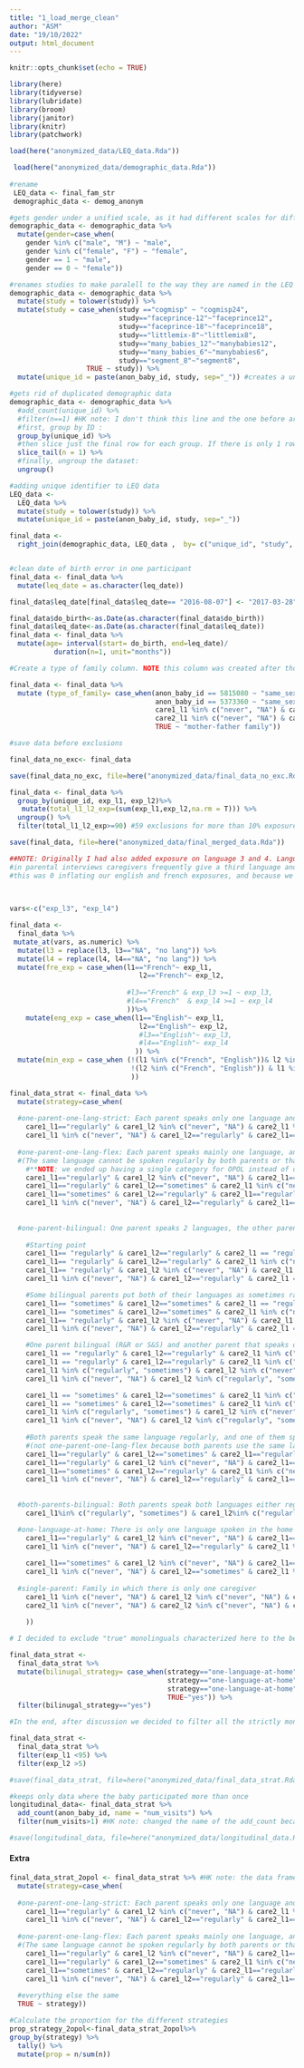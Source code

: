 ```yaml
---
title: "1_load_merge_clean"
author: "ASM"
date: "19/10/2022"
output: html_document
---
```


```r
knitr::opts_chunk$set(echo = TRUE)
```

```r
library(here)
library(tidyverse)
library(lubridate)
library(broom)
library(janitor)
library(knitr)
library(patchwork)
```




```r

load(here("anonymized_data/LEQ_data.Rda"))

 load(here("anonymized_data/demographic_data.Rda"))
 
#rename
 LEQ_data <- final_fam_str
 demographic_data <- demog_anonym
```


```r
#gets gender under a unified scale, as it had different scales for different studies
demographic_data <- demographic_data %>%
  mutate(gender=case_when(
    gender %in% c("male", "M") ~ "male",
    gender %in% c("female", "F") ~ "female",
    gender == 1 ~ "male",
    gender == 0 ~ "female")) 

#renames studies to make paralell to the way they are named in the LEQ data.
demographic_data <- demographic_data %>%
  mutate(study = tolower(study)) %>%
  mutate(study = case_when(study =="cogmisp" ~ "cogmisp24",
                           study=="faceprince-12"~"faceprince12",
                           study=="faceprince-18"~"faceprince18",
                           study=="littlemix-8"~"littlemix8",
                           study=="many_babies_12"~"manybabies12",
                           study=="many_babies_6"~"manybabies6",
                           study=="segment_8"~"segment8",
                   TRUE ~ study)) %>% 
  mutate(unique_id = paste(anon_baby_id, study, sep="_")) #creates a unique identifier per each baby per each study

#gets rid of duplicated demographic data 
demographic_data <- demographic_data %>%
  #add_count(unique_id) %>%
  #filter(n==1) #HK note: I don't think this line and the one before are doing what you want... this is filtering to IDs that only had an n of 1 in the dataset, but what you want is to remove duplicates, keeping one row for EVERY ID, including the ones that had an n of 2. I have adjusted the code in the next few lines to accomplish this:
  #first, group by ID :
  group_by(unique_id) %>%
  #then slice just the final row for each group. If there is only 1 row for an ID, it takes that one. If there are multiples, it keeps the last one. Usually I use slice_head(), keeping the first row instead of the last row, but one ID in this dataset has NA for gender in one instance but has gender in its duplicate, so we'll keep the row with more info
  slice_tail(n = 1) %>%
  #finally, ungroup the dataset:
  ungroup()

#adding unique identifier to LEQ data
LEQ_data <-
  LEQ_data %>%
  mutate(study = tolower(study)) %>% 
  mutate(unique_id = paste(anon_baby_id, study, sep="_"))
```


```r
final_data <-
  right_join(demographic_data, LEQ_data ,  by= c("unique_id", "study", "anon_baby_id"))


#clean date of birth error in one participant
final_data <- final_data %>%
  mutate(leq_date = as.character(leq_date))

final_data$leq_date[final_data$leq_date== "2016-08-07"] <- "2017-03-28"
```


```r

final_data$do_birth<-as.Date(as.character(final_data$do_birth))
final_data$leq_date<-as.Date(as.character(final_data$leq_date))
final_data <- final_data %>%
  mutate(age= interval(start= do_birth, end=leq_date)/                      
           duration(n=1, unit="months"))

#Create a type of family column. NOTE this column was created after thoroughly reviewing parents' answers and it reflects the places where it was explicitly noted that a child had two same-gender caregivers, or where it is obvious by the parents answers that the child has a single caregiver. Otherwise it was assumed that the child had a mother and a father, and that mothers' answers were entered in the caregiver 1 slot, as it is explicitly instructed in the questionnaire.

final_data <- final_data %>%
  mutate (type_of_family= case_when(anon_baby_id == 5815080 ~ "same_sex_parents",
                                    anon_baby_id == 5373360 ~ "same_sex_parents",
                                    care1_l1 %in% c("never", "NA") & care1_l2 %in% c("never", "NA") & care1_l3 %in% c("never", "NA") & care1_l4 %in% c("never", "NA") ~ "single-parent",
                                    care2_l1 %in% c("never", "NA") & care2_l2 %in% c("never", "NA") & care2_l3 %in% c("never", "NA") & care2_l4 %in% c("never", "NA") ~ "single-parent",
                                    TRUE ~ "mother-father family"))

#save data before exclusions

final_data_no_exc<- final_data

save(final_data_no_exc, file=here("anonymized_data/final_data_no_exc.Rda"))
```


```r



final_data <- final_data %>%
  group_by(unique_id, exp_l1, exp_l2)%>%
   mutate(total_l1_l2_exp=(sum(exp_l1,exp_l2,na.rm = T))) %>%
  ungroup() %>%
  filter(total_l1_l2_exp>=90) #59 exclusions for more than 10% exposure to a third language

save(final_data, file=here("anonymized_data/final_merged_data.Rda"))
```

```r
##NOTE: Originally I had also added exposure on language 3 and 4. Language 3 and 4 always amount to less than 10% because we excluded trilinguals. However, 
#in parental interviews caregivers frequently give a third language and the final calculation is so low it amounts to 0 
#this was 0 inflating our english and french exposures, and because we are interested in how bilingual strategies relate to bilingual exposure, I decided to get rid of l3 and 4 exposure when making the french, english, and heritage language exposure variables.
            
  

vars<-c("exp_l3", "exp_l4")

final_data <-
  final_data %>%
 mutate_at(vars, as.numeric) %>%
  mutate(l3 = replace(l3, l3=="NA", "no lang")) %>%
  mutate(l4 = replace(l4, l4=="NA", "no lang")) %>%
  mutate(fre_exp = case_when(l1=="French"~ exp_l1,
                                l2=="French"~ exp_l2,
                                
                             #l3=="French" & exp_l3 >=1 ~ exp_l3, 
                             #l4=="French"  & exp_l4 >=1 ~ exp_l4
                             ))%>%
    mutate(eng_exp = case_when(l1=="English"~ exp_l1,
                                l2=="English"~ exp_l2,
                                #l3=="English"~ exp_l3,
                                #l4=="English"~ exp_l4
                               )) %>%
  mutate(min_exp = case_when (!(l1 %in% c("French", "English"))& l2 %in% c("French", "English") ~ exp_l1,
                              !(l2 %in% c("French", "English")) & l1 %in% c("French", "English") ~ exp_l2
                              ))

```


```r

final_data_strat <- final_data %>%
  mutate(strategy=case_when(
    
  #one-parent-one-lang-strict: Each parent speaks only one language and both parents don't speak the same language
    care1_l1=="regularly" & care1_l2 %in% c("never", "NA") & care2_l1 %in% c("never", "NA") & care2_l2=="regularly"~ "one-parent-one-lang",
    care1_l1 %in% c("never", "NA") & care1_l2=="regularly" & care2_l1=="regularly" & care2_l2 %in% c("never", "NA")~ "one-parent-one-lang",
    
  #one-parent-one-lang-flex: Each parent speaks mainly one language, and one of them sometimes speaks another language
  #(The same language cannot be spoken regularly by both parents or that would be considered a one-parent-bilingual strategy)
    #**NOTE: we ended up having a single category for OPOL instead of divinding it into strict and flex.
    care1_l1=="regularly" & care1_l2 %in% c("never", "NA") & care2_l1=="sometimes" &care2_l2=="regularly"~ "one-parent-one-lang",
    care1_l1=="regularly" & care1_l2=="sometimes" & care2_l1 %in% c("never", "NA") &care2_l2=="regularly"~ "one-parent-one-lang",
    care1_l1=="sometimes" & care1_l2=="regularly" & care2_l1=="regularly" &care2_l2 %in% c("never", "NA")~ "one-parent-one-lang",
    care1_l1 %in% c("never", "NA") & care1_l2=="regularly" & care2_l1=="regularly" &care2_l2=="sometimes"~ "one-parent-one-lang",
    
    
  #one-parent-bilingual: One parent speaks 2 languages, the other parent only speaks one language
    
    #Starting point
    care1_l1== "regularly" & care1_l2=="regularly" & care2_l1 == "regularly" & care2_l2 %in% c("never", "NA") ~ "one-parent-bilingual",
    care1_l1== "regularly" & care1_l2=="regularly" & care2_l1 %in% c("never", "NA") & care2_l2=="regularly" ~ "one-parent-bilingual",
    care1_l1== "regularly" & care1_l2 %in% c("never", "NA") & care2_l1 == "regularly" & care2_l2=="regularly" ~ "one-parent-bilingual",
    care1_l1 %in% c("never", "NA") & care1_l2=="regularly" & care2_l1 == "regularly" & care2_l2=="regularly" ~ "one-parent-bilingual",

    #Some bilingual parents put both of their languages as sometimes rather than both as regularly
    care1_l1== "sometimes" & care1_l2=="sometimes" & care2_l1 == "regularly" & care2_l2 %in% c("never", "NA") ~ "one-parent-bilingual",
    care1_l1== "sometimes" & care1_l2=="sometimes" & care2_l1 %in% c("never", "NA") & care2_l2=="regularly" ~ "one-parent-bilingual",
    care1_l1== "regularly" & care1_l2 %in% c("never", "NA") & care2_l1 == "sometimes" & care2_l2=="sometimes" ~ "one-parent-bilingual",
    care1_l1 %in% c("never", "NA") & care1_l2=="regularly" & care2_l1 == "sometimes" & care2_l2=="sometimes" ~ "one-parent-bilingual",

    #One parent bilingual (R&R or S&S) and another parent that speaks one of the language but not the other (R|S & N|NA)
    care1_l1 == "regularly" & care1_l2=="regularly" & care2_l1 %in% c("regularly", "sometimes") & care2_l2 %in% c("never", "NA") ~ "one-parent-bilingual",
    care1_l1 == "regularly" & care1_l2=="regularly" & care2_l1 %in% c("never", "NA") & care2_l2 %in% c("regularly", "sometimes") ~ "one-parent-bilingual",
    care1_l1 %in% c("regularly", "sometimes") & care1_l2 %in% c("never", "NA") & care2_l1 == "regularly" & care2_l2=="regularly" ~ "one-parent-bilingual",
    care1_l1 %in% c("never", "NA") & care1_l2 %in% c("regularly", "sometimes") & care2_l1 == "regularly" & care2_l2=="regularly" ~ "one-parent-bilingual",

    care1_l1 == "sometimes" & care1_l2=="sometimes" & care2_l1 %in% c("regularly", "sometimes") & care2_l2 %in% c("never", "NA") ~ "one-parent-bilingual",
    care1_l1 == "sometimes" & care1_l2=="sometimes" & care2_l1 %in% c("never", "NA") & care2_l2 %in% c("regularly", "sometimes") ~ "one-parent-bilingual",
    care1_l1 %in% c("regularly", "sometimes") & care1_l2 %in% c("never", "NA") & care2_l1 == "sometimes" & care2_l2=="sometimes" ~ "one-parent-bilingual",
    care1_l1 %in% c("never", "NA") & care1_l2 %in% c("regularly", "sometimes") & care2_l1 == "sometimes" & care2_l2=="sometimes" ~ "one-parent-bilingual",
    
    #Both parents speak the same language regularly, and one of them speak another language sometimes 
    #(not one-parent-one-lang-flex because both parents use the same language regularly in opposition to each parent having a different language that they use regularly)
    care1_l1=="regularly" & care1_l2=="sometimes" & care2_l1=="regularly" & care2_l2 %in% c("never", "NA") ~ "one-parent-bilingual",
    care1_l1=="regularly" & care1_l2 %in% c("never", "NA") & care2_l1=="regularly" & care2_l2=="sometimes" ~ "one-parent-bilingual",
    care1_l1=="sometimes" & care1_l2=="regularly" & care2_l1 %in% c("never", "NA")& care2_l2=="regularly" ~ "one-parent-bilingual",
    care1_l1 %in% c("never", "NA") & care1_l2=="regularly" & care2_l1=="sometimes" & care2_l2=="regularly" ~ "one-parent-bilingual",
    
    
  #both-parents-bilingual: Both parents speak both languages either regularly or sometimes
    care1_l1%in% c("regularly", "sometimes") & care1_l2%in% c("regularly", "sometimes") & care2_l1%in% c("regularly", "sometimes") &care2_l2%in% c("regularly", "sometimes") ~ "both-parents-bilingual",

  #one-language-at-home: There is only one language spoken in the home by both parents
    care1_l1=="regularly" & care1_l2 %in% c("never", "NA") & care2_l1=="regularly" &care2_l2 %in% c("never", "NA")~ "one-language-at-home",
    care1_l1 %in% c("never", "NA") & care1_l2=="regularly" & care2_l1 %in% c("never", "NA") & care2_l2=="regularly"~ "one-language-at-home",
    
    care1_l1=="sometimes" & care1_l2 %in% c("never", "NA") & care2_l1=="sometimes" &care2_l2 %in% c("never", "NA")~ "one-language-at-home",
    care1_l1 %in% c("never", "NA") & care1_l2=="sometimes" & care2_l1 %in% c("never", "NA") & care2_l2=="sometimes"~ "one-language-at-home",
    
  #single-parent: Family in which there is only one caregiver
    care1_l1 %in% c("never", "NA") & care1_l2 %in% c("never", "NA") & care1_l3 %in% c("never", "NA") & care1_l4 %in% c("never", "NA") ~ "single-parent",
    care2_l1 %in% c("never", "NA") & care2_l2 %in% c("never", "NA") & care2_l3 %in% c("never", "NA") & care2_l4 %in% c("never", "NA") ~ "single-parent"
  
    ))

```

```r

# I decided to exclude "true" monolinguals characterized here to the best of our abilities as children whose families use one language at home strategy, and the childcare language is the same as the one language at home strategy = they are being exposed to a single language = most likely not a bilingual strategy.

final_data_strat <-
  final_data_strat %>%
  mutate(bilinugal_strategy= case_when(strategy=="one-language-at-home" & childcare_l1 == l1 & childcare_l2 %in% c(NA, "NA")  ~ "no",
                                       strategy=="one-language-at-home" & childcare_l2 == l1 & childcare_l1 %in% c(NA, "NA") ~"no",
                                       strategy=="one-language-at-home" & childcare_l1 %in% c(NA, "NA") & childcare_l2 %in% c(NA, "NA") ~"no",
                                       TRUE~"yes")) %>%
  filter(bilinugal_strategy=="yes")

#In the end, after discussion we decided to filter all the strictly monolinguals because we are truly interested in bilinguals mainly.

final_data_strat <- 
  final_data_strat %>%
  filter(exp_l1 <95) %>%
  filter(exp_l2 >5)

#save(final_data_strat, file=here("anonymized_data/final_data_strat.Rda"))

```

```r
#keeps only data where the baby participated more than once
longitudinal_data<- final_data_strat %>%
  add_count(anon_baby_id, name = "num_visits") %>%
  filter(num_visits>1) #HK note: changed the name of the add_count because earlier in the script the column n was removed, and this way it's more explicit

#save(longitudinal_data, file=here("anonymized_data/longitudinal_data.Rda"))


```

#### Extra

```r

final_data_strat_2opol <- final_data_strat %>% #HK note: the data frame "final_data_language_coded" doesn't exist... changed this to final_data_strat and simplified code below, because it seems like you're doing the same thing to the two datasets except for the strict vs flexible coding.
  mutate(strategy=case_when(
    
  #one-parent-one-lang-strict: Each parent speaks only one language and both parents don't speak the same language
    care1_l1=="regularly" & care1_l2 %in% c("never", "NA") & care2_l1 %in% c("never", "NA") & care2_l2=="regularly"~ "OPOL_S",
    care1_l1 %in% c("never", "NA") & care1_l2=="regularly" & care2_l1=="regularly" &care2_l2 %in% c("never", "NA")~ "OPOL_S",
    
  #one-parent-one-lang-flex: Each parent speaks mainly one language, and one of them sometimes speaks another language
  #(The same language cannot be spoken regularly by both parents or that would be considered a one-parent-bilingual strategy)
    care1_l1=="regularly" & care1_l2 %in% c("never", "NA") & care2_l1=="sometimes" &care2_l2=="regularly"~ "OPOL_F",
    care1_l1=="regularly" & care1_l2=="sometimes" & care2_l1 %in% c("never", "NA") &care2_l2=="regularly"~ "OPOL_F",
    care1_l1=="sometimes" & care1_l2=="regularly" & care2_l1=="regularly" &care2_l2 %in% c("never", "NA")~ "OPOL_F",
    care1_l1 %in% c("never", "NA") & care1_l2=="regularly" & care2_l1=="regularly" &care2_l2=="sometimes"~ "OPOL_F",
  
  #everything else the same
  TRUE ~ strategy))

#Calculate the proportion for the different strategies
prop_strategy_2opol<-final_data_strat_2opol%>%
group_by(strategy) %>%
  tally() %>%
  mutate(prop = n/sum(n))

```

